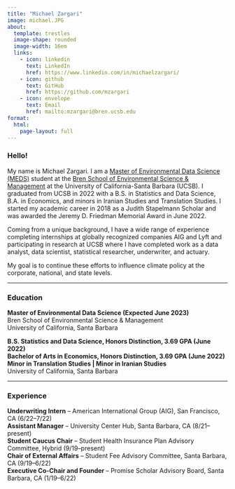 ```yaml
---
title: "Michael Zargari"
image: michael.JPG
about: 
  template: trestles
  image-shape: rounded
  image-width: 16em
  links:
    - icon: linkedin 
      text: LinkedIn
      href: https://www.linkedin.com/in/michaelzargari/
    - icon: github 
      text: GitHub
      href: https://github.com/mzargari
    - icon: envelope 
      text: Email
      href: mailto:mzargari@bren.ucsb.edu
format:
  html:
    page-layout: full
---
```


:::{#hero-heading}
### Hello!    

My name is Michael Zargari. I am a [Master of Environmental Data Science (MEDS)](https://bren.ucsb.edu/masters-programs/master-environmental-data-science) student at the [Bren School of Environmental Science & Management](https://bren.ucsb.edu/) at the University of California-Santa Barbara (UCSB). I graduated from UCSB in 2022 with a B.S. in Statistics and Data Science, B.A. in Economics, and minors in Iranian Studies and Translation Studies. I started my academic career in 2018 as a Judith Stapelmann Scholar and was awarded the Jeremy D. Friedman Memorial Award in June 2022.

Coming from a unique background, I have a wide range of experience completing internships at globally recognized companies AIG and Lyft and participating in research at UCSB where I have completed work as a data analyst, data scientist, statistical researcher, underwriter, and actuary.

My goal is to continue these efforts to influence climate policy at the corporate, national, and state levels.

-----------------------------------------------------------------------------------------------------------------------------------

### Education

**Master of Environmental Data Science (Expected June 2023)** <br> Bren School of Environmental Science & Management <br> University of California, Santa Barbara

**B.S. Statistics and Data Science, Honors Distinction, 3.69 GPA (June 2022) <br> Bachelor of Arts in Economics, Honors Distinction, 3.69 GPA (June 2022) <br> Minor in Translation Studies | Minor in Iranian Studies** <br> University of California, Santa Barbara

-----------------------------------------------------------------------------------------------------------------------------------

### Experience

**Underwriting Intern** – American International Group (AIG), San Francisco, CA (6/22–7/22) <br>
**Assistant Manager** – University Center Hub, Santa Barbara, CA (8/21–present) <br>
**Student Caucus Chair** – Student Health Insurance Plan Advisory Committee, Hybrid (9/19–present) <br>
**Chair of External Affairs** – Student Fee Advisory Committee, Santa Barbara, CA (9/19–6/22) <br>
**Executive Co-Chair and Founder** – Promise Scholar Advisory Board, Santa Barbara, CA (1/19–6/22)
:::